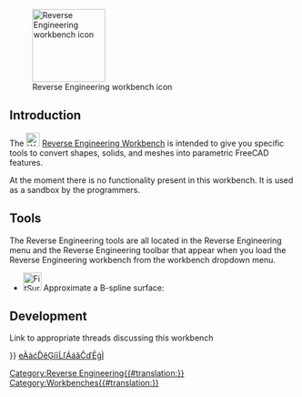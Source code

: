 <languages/>
<translate>

<!--T:7-->
{{Docnav
|[[Points_Workbench|Points Workbench]]
|[[Robot_Workbench|Robot Workbench]]
|IconL=Workbench_Points.svg
|IconR=Workbench_Robot.svg
}}

<!--T:9-->
[[Image:Workbench_Reverse_Engineering.svg|thumb|128px|Reverse Engineering workbench icon]]

== Introduction == <!--T:17--> 

<!--T:1-->
The [[Image:Workbench_Reverse_Engineering.svg|24px]] [[Reverse_Engineering_Workbench|Reverse Engineering Workbench]] is intended to give you specific tools to convert shapes, solids, and meshes into parametric FreeCAD features.

<!--T:4-->
At the moment there is no functionality present in this workbench. It is used as a sandbox by the programmers.

== Tools == <!--T:12-->

<!--T:13-->
The Reverse Engineering tools are all located in the Reverse Engineering menu and the Reverse Engineering toolbar that appear when you load the Reverse Engineering workbench from the workbench dropdown menu.

<!--T:14-->
* [[Image:FitSurface.svg|32px]] Approximate a B-spline surface: 

== Development == <!--T:15-->

<!--T:16-->
Link to appropriate threads discussing this workbench


<!--T:2-->
{{Docnav
|[[Points_Workbench|Points Workbench]]
|[[Robot_Workbench|Robot Workbench]]
|IconL=Workbench_Points.svg
|IconR=Workbench_Robot.svg
}}

</translate>
{{Userdocnavi{{#translation:}}}}
[[E|eÀàćĎěĢíīĹľÁáǎĈďĒģÌ]]
[[Category:Reverse Engineering{{#translation:}}]]
[[Category:Workbenches{{#translation:}}]]